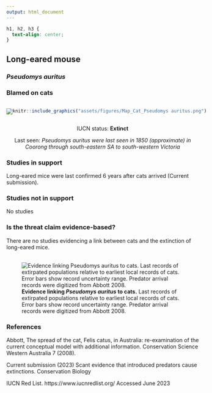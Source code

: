 ```yaml
---
output: html_document
---
```

```css
h1, h2, h3 {
  text-align: center;
}
```

## **Long-eared mouse**
### *Pseudomys auritus*
### Blamed on cats

:::: {style="display: flex;"}

::: {}

![](assets/photos/Pseudomys auritus.png)

:::

::: {}

:::

::: {}
  ```r
  knitr::include_graphics("assets/figures/Map_Cat_Pseudomys auritus.png")
  ```
:::

::::

<center>
IUCN status: **Extinct**

Last seen: *Pseudomys auritus were last seen in 1850 (approximate) in Coorong through south-eastern SA to south-western Victoria*

</center>


### Studies in support

Long-eared mice were last confirmed 6 years after cats arrived (Current submission).

### Studies not in support

No studies

### Is the threat claim evidence-based?

There are no studies evidencing a link between cats and the extinction of long-eared mice.
<br>
<br>

![**Evidence linking *Pseudomys auritus* to cats.** Last records of extirpated populations relative to earliest local records of cats. Error bars show record uncertainty range. Predator arrival records were digitized from Abbott 2008.](assets/figures/Main_Evidence_Cat_Pseudomys auritus.png)

### References

Abbott, The spread of the cat, Felis catus, in Australia: re-examination of the current conceptual model with additional information. Conservation Science Western Australia 7 (2008).

Current submission (2023) Scant evidence that introduced predators cause extinctions. Conservation Biology

IUCN Red List. https://www.iucnredlist.org/ Accessed June 2023

